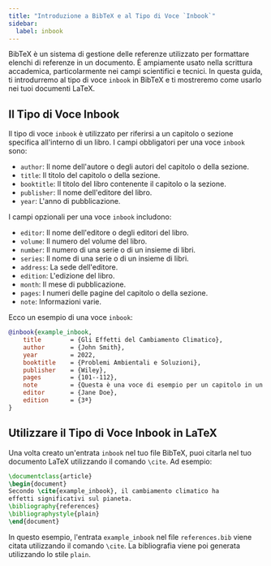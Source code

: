 ```yaml
---
title: "Introduzione a BibTeX e al Tipo di Voce `Inbook`"
sidebar:
  label: inbook
---
```



BibTeX è un sistema di gestione delle referenze utilizzato per formattare elenchi di referenze in un documento. È ampiamente usato nella scrittura accademica, particolarmente nei campi scientifici e tecnici. In questa guida, ti introdurremo al tipo di voce `inbook` in BibTeX e ti mostreremo come usarlo nei tuoi documenti LaTeX.

<CiteDrive/>

## Il Tipo di Voce Inbook

Il tipo di voce `inbook` è utilizzato per riferirsi a un capitolo o sezione specifica all'interno di un libro. I campi obbligatori per una voce `inbook` sono:

-   `author`: Il nome dell'autore o degli autori del capitolo o della sezione.
-   `title`: Il titolo del capitolo o della sezione.
-   `booktitle`: Il titolo del libro contenente il capitolo o la sezione.
-   `publisher`: Il nome dell'editore del libro.
-   `year`: L'anno di pubblicazione.

I campi opzionali per una voce `inbook` includono:

-   `editor`: Il nome dell'editore o degli editori del libro.
-   `volume`: Il numero del volume del libro.
-   `number`: Il numero di una serie o di un insieme di libri.
-   `series`: Il nome di una serie o di un insieme di libri.
-   `address`: La sede dell'editore.
-   `edition`: L'edizione del libro.
-   `month`: Il mese di pubblicazione.
-   `pages`: I numeri delle pagine del capitolo o della sezione.
-   `note`: Informazioni varie.

Ecco un esempio di una voce `inbook`:

```bibtex
@inbook{example_inbook,
	title        = {Gli Effetti del Cambiamento Climatico},
	author       = {John Smith},
	year         = 2022,
	booktitle    = {Problemi Ambientali e Soluzioni},
	publisher    = {Wiley},
	pages        = {101--112},
	note         = {Questa è una voce di esempio per un capitolo in un libro.},
	editor       = {Jane Doe},
	edition      = {3ª}
}
```

## Utilizzare il Tipo di Voce Inbook in LaTeX

Una volta creato un'entrata `inbook` nel tuo file BibTeX, puoi citarla nel tuo documento LaTeX utilizzando il comando `\cite`. Ad esempio:

```latex
\documentclass{article}  
\begin{document}  
Secondo \cite{example_inbook}, il cambiamento climatico ha 
effetti significativi sul pianeta.  
\bibliography{references}
\bibliographystyle{plain} 
\end{document}
```
	
In questo esempio, l'entrata `example_inbook` nel file `references.bib` viene citata utilizzando il comando `\cite`. La bibliografia viene poi generata utilizzando lo stile `plain`.
